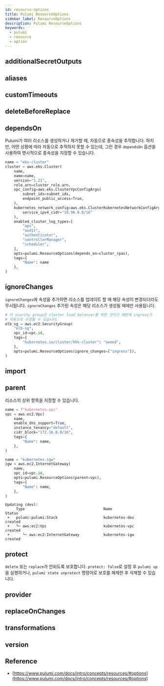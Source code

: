 ```yaml
---
id: resource-options
title: Pulumi ResourceOptions
sidebar_label: ResourceOptions
description: Pulumi ResourceOptions
keywords:
  - pulumi
  - resource
  - option
---
```


## additionalSecretOutputs

## aliases

## customTimeouts

## deleteBeforeReplace

## dependsOn

Pulumi가 여러 리소스를 생성하거나 제거할 때, 자동으로 종속성을 추적합니다. 하지만, 어떤 상황에 따라 자동으로 추적하지 못할 수 있는데, 그런 경우 `dependsOn` 옵션을 사용하여 명시적으로 종속성을 지정할 수 있습니다.

```python
name = "eks-cluster"
cluster = aws.eks.Cluster(
    name,
    name=name,
    version="1.21",
    role_arn=cluster_role.arn,
    vpc_config=aws.eks.ClusterVpcConfigArgs(
        subnet_ids=subnet_ids,
        endpoint_public_access=True,
    ),
    kubernetes_network_config=aws.eks.ClusterKubernetesNetworkConfigArgs(
        service_ipv4_cidr="10.96.0.0/16"
    ),
    enabled_cluster_log_types=[
        "api",
        "audit",
        "authenticator",
        "controllerManager",
        "scheduler",
    ],
    opts=pulumi.ResourceOptions(depends_on=cluster_rpas),
    tags={
        "Name": name
    },
)
```

## ignoreChanges

`ignoreChanges`에 속성을 추가하면 리소스를 업데이트 할 때 해당 속성이 변경되더라도 무시됩니다. `ignoreChanges` 추가된 속성은 해당 리소스가 생성될 때에만 사용됩니다.

```python
# 이 scurity group은 cluster load balancer를 위한 것이기 때문에 ingress가
# 자동으로 수정될 수 있습니다.
elb_sg = aws.ec2.SecurityGroup(
    "elb-sg",
    vpc_id=vpc.id,
    tags={
        "kubernetes.io/cluster/hhk-cluster": "owned",
    },
    opts=pulumi.ResourceOptions(ignore_changes=["ingress"]),
)
```

## import

## parent

리소스의 상위 항목을 지정할 수 있습니다.

```python
name = f"kubernetes-vpc"
vpc = aws.ec2.Vpc(
    name,
    enable_dns_support=True,
    instance_tenancy="default",
    cidr_block="172.16.0.0/16",
    tags={
        "Name": name,
    },
)

name = "kubernetes-igw"
igw = aws.ec2.InternetGateway(
    name,
    vpc_id=vpc.id,
    opts=pulumi.ResourceOptions(parent=vpc),
    tags={
        "Name": name,
    },
)
```

```shell
Updating (dev):
     Type                                    Name                                Status
 +   pulumi:pulumi:Stack                     kubernetes-dev                      created
 +   └─ aws:ec2:Vpc                          kubernetes-vpc                      created
 +      └─ aws:ec2:InternetGateway           kubernetes-igw                      created
```

## protect

`delete` 또는 `replace`가 안되도록 보호합니다. `protect: false`로 설정 후 `pulumi up`을 실행하거나, `pulumi state unprotect` 명령어로 보호를 해제한 후 삭제할 수 있습니다.

## provider

## replaceOnChanges

## transformations

## version

## Reference

- [https://www.pulumi.com/docs/intro/concepts/resources/#options](https://www.pulumi.com/docs/intro/concepts/resources/#options)
